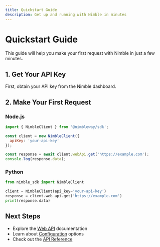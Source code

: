 ```yaml
---
title: Quickstart Guide
description: Get up and running with Nimble in minutes
---
```


# Quickstart Guide

This guide will help you make your first request with Nimble in just a few minutes.

## 1. Get Your API Key

First, obtain your API key from the Nimble dashboard.

## 2. Make Your First Request

### Node.js

```javascript
import { NimbleClient } from '@nimbleway/sdk';

const client = new NimbleClient({
  apiKey: 'your-api-key'
});

const response = await client.webApi.get('https://example.com');
console.log(response.data);
```

### Python

```python
from nimble_sdk import NimbleClient

client = NimbleClient(api_key='your-api-key')
response = client.web_api.get('https://example.com')
print(response.data)
```

## Next Steps

- Explore the [Web API](/web-api) documentation
- Learn about [Configuration](/nimble-sdk/web-api/functions) options
- Check out the [API Reference](/api-reference/introduction)